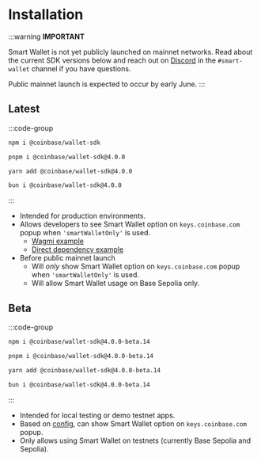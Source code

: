 # Installation 

:::warning
**IMPORTANT** 

Smart Wallet is not yet publicly launched on mainnet networks. Read about the current SDK versions below 
and reach out on [Discord](https://discord.com/invite/cdp/) in the `#smart-wallet` channel if you have questions. 

Public mainnet launch is expected to occur by early June.
:::

## Latest 
:::code-group

```bash [npm]
npm i @coinbase/wallet-sdk
```

```bash [pnpm]
pnpm i @coinbase/wallet-sdk@4.0.0
```

```bash [yarn]
yarn add @coinbase/wallet-sdk@4.0.0
```

```bash [bun]
bun i @coinbase/wallet-sdk@4.0.0
```
:::

- Intended for production environments.
- Allows developers to see Smart Wallet option on `keys.coinbase.com` popup when `'smartWalletOnly'` is used.
  - [Wagmi example](/guides/create-app/using-wagmi#4-update-the-wagmi-config-and-coinbasewallet-connector-to-use-basesepolia) 
  - [Direct dependency example](/sdk/makeWeb3Provider#usage)
- Before public mainnet launch
  - Will *only* show Smart Wallet option on `keys.coinbase.com` popup when `'smartWalletOnly'` is used.
  - Will allow Smart Wallet usage on Base Sepolia only. 

## Beta
:::code-group

```bash [npm]
npm i @coinbase/wallet-sdk@4.0.0-beta.14
```

```bash [pnpm]
pnpm i @coinbase/wallet-sdk@4.0.0-beta.14
```

```bash [yarn]
yarn add @coinbase/wallet-sdk@4.0.0-beta.14
```

```bash [bun]
bun i @coinbase/wallet-sdk@4.0.0-beta.14
```
:::

- Intended for local testing or demo testnet apps. 
- Based on [config](/sdk/setup), can show Smart Wallet option on `keys.coinbase.com` popup.
- Only allows using Smart Wallet on testnets (currently Base Sepolia and Sepolia).